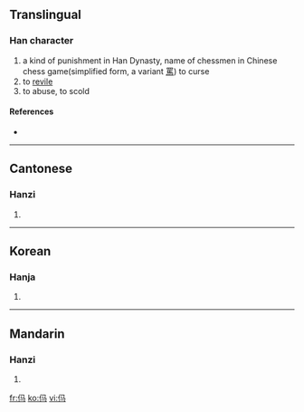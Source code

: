 ==Translingual==

===Han character===
{{Han char|rn=9|rad=人|as=03|sn=5|four=|canj=人弓女一 (ONVM)}}

# a kind of punishment in Han Dynasty, name of chessmen in Chinese chess game(simplified form, a variant [[罵]]) to curse
# to [[revile]]
# to abuse, to scold

====References====
* {{Han ref|kx=0094.051|uh=3437|ud=13367}}

----

==Cantonese==

===Hanzi===
{{yue-hanzi|jyut=|y=ma6}}

# {{defn|Cantonese|sort=人03}}

----

==Korean==

===Hanja===
{{ko-hanja|hangeul=마|rv=ma|mr=ma|y=ma|eumhun=욕하다|ehrv=yokhada|ehmr=yokhada|ehy=yokhata}}

# {{defn|Korean|sort=人03}}

----

==Mandarin==

===Hanzi===
{{cmn-hanzi|pin=[[mǎ]] ([[ma3]]), [[mà]] ([[ma4]]), [[mián]] ([[mian2]])|wg=ma<sup>3</sup>, ma<sup>4</sup>, mien<sup>2</sup>}}

# {{defn|Mandarin|sort=人03}}

[[fr:㐷]]
[[ko:㐷]]
[[vi:㐷]]